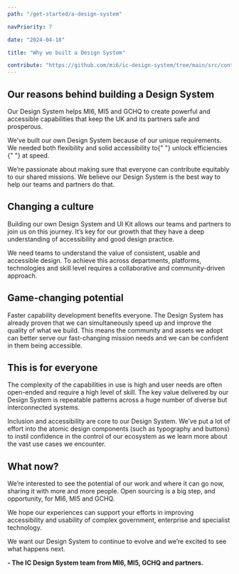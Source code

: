 ```yaml
---
path: "/get-started/a-design-system"

navPriority: 7

date: "2024-04-18"

title: "Why we built a Design System"

contribute: "https://github.com/mi6/ic-design-system/tree/main/src/content/structured/get-started/a-design-system.mdx"
---
```


## Our reasons behind building a Design System

Our Design System helps MI6, MI5 and GCHQ to create powerful and accessible capabilities that keep the UK and its partners safe and prosperous.

<p>
  We’ve built our own Design System because of our unique requirements. We
  needed both flexibility and solid accessibility to{" "}
  <ic-link
    target="_blank"
    href="https://gds.blog.gov.uk/2020/02/28/podcast-gov-uk-design-system/"
    rel="noreferer noopener nofollow"
  >
    unlock efficiencies
  </ic-link>{" "}
  at speed.
</p>

We’re passionate about making sure that everyone can contribute equitably to our shared missions. We believe our Design System is the best way to help our teams and partners do that.

## Changing a culture

Building our own Design System and UI Kit allows our teams and partners to join us on this journey. It’s key for our growth that they have a deep understanding of accessibility and good design practice.

We need teams to understand the value of consistent, usable and accessible design. To achieve this across departments, platforms, technologies and skill level requires a collaborative and community-driven approach.

## Game-changing potential

Faster capability development benefits everyone. The Design System has already proven that we can simultaneously speed up and improve the quality of what we build. This means the community and assets we adopt can better serve our fast-changing mission needs and we can be confident in them being accessible.

## This is for everyone

The complexity of the capabilities in use is high and user needs are often open-ended and require a high level of skill. The key value delivered by our Design System is repeatable patterns across a huge number of diverse but interconnected systems.

Inclusion and accessibility are core to our Design System. We’ve put a lot of effort into the atomic design components (such as typography and buttons) to instil confidence in the control of our ecosystem as we learn more about the vast use cases we encounter.

## What now?

We’re interested to see the potential of our work and where it can go now, sharing it with more and more people. Open sourcing is a big step, and opportunity, for MI6, MI5 and GCHQ.

We hope our experiences can support your efforts in improving accessibility and usability of complex government, enterprise and specialist technology.

We want our Design System to continue to evolve and we’re excited to see what happens next.

**- The IC Design System team from MI6, MI5, GCHQ and partners.**
